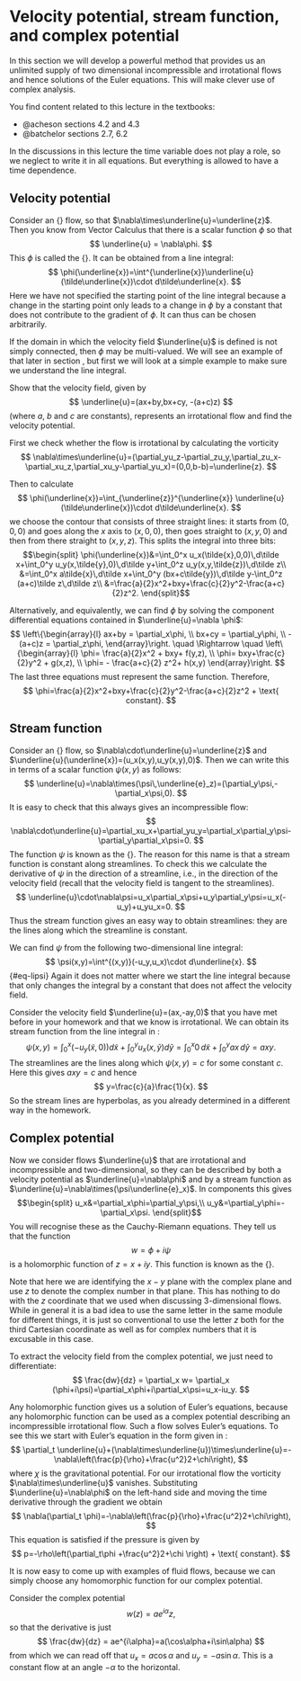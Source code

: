 # Velocity potential, stream function, and complex potential

In this section we will develop a powerful method that provides us an unlimited supply of two dimensional incompressible and irrotational flows
and hence solutions of the Euler equations. This will make clever use of complex analysis.

You find content related to this lecture in the textbooks:

- @acheson sections 4.2 and 4.3
- @batchelor sections 2.7, 6.2


In the discussions in this lecture the time variable does not play a role, so we neglect to write it in all equations. But everything
is allowed to have a time dependence.

## Velocity potential
Consider an {\bf irrotational} flow, so that $\nabla\times\underline{u}=\underline{z}$. Then you know from Vector Calculus that there is a scalar function $\phi$
so that 
$$
\underline{u} = \nabla\phi.
$$
This $\phi$ is called the {\bf velocity potential}. It can be obtained from a line integral:
$$
\phi(\underline{x})=\int^{\underline{x}}\underline{u}(\tilde\underline{x})\cdot d\tilde\underline{x}.
$$
Here we have not specified the starting point of the line integral because a change in the starting point only 
leads to a change in $\phi$ by a constant that does not contribute to the gradient of $\phi$. It can thus can be chosen
arbitrarily. 

If the domain in which the velocity field $\underline{u}$ is defined is not simply connected, then $\phi$ may be 
multi-valued. We will see an example of that later in section \ref{sec:circulation}, but first we will look at a simple example to make sure we understand
the line integral.

::: {#exm-ex14}
Show that the velocity field, given by
$$
\underline{u}=(ax+by,bx+cy, -(a+c)z)
$$
(where $a$, $b$ and $c$ are constants), represents an irrotational flow and find the velocity potential.
:::

::: {.solution}
First we check whether the flow is irrotational by calculating the vorticity
$$
\nabla\times\underline{u}=(\partial_yu_z-\partial_zu_y,\partial_zu_x-\partial_xu_z,\partial_xu_y-\partial_yu_x)=(0,0,b-b)=\underline{z}.
$$

Then to calculate
$$
\phi(\underline{x})=\int_{\underline{z}}^{\underline{x}} \underline{u}(\tilde\underline{x})\cdot d\tilde\underline{x}.
$$
we choose the contour that consists of three straight lines: it starts from $(0,0,0)$ and goes along the $x$ axis to $(x,0,0)$, then goes
straight to $(x,y,0)$ and then from there straight to $(x,y,z)$. This splits the integral into three bits:
$$\begin{split}
\phi(\underline{x})&=\int_0^x u_x(\tilde{x},0,0)\,d\tilde x+\int_0^y u_y(x,\tilde{y},0)\,d\tilde y+\int_0^z u_y(x,y,\tilde{z})\,d\tilde z\\
&=\int_0^x a\tilde{x}\,d\tilde x+\int_0^y (bx+c\tilde{y})\,d\tilde y-\int_0^z (a+c)\tilde z\,d\tilde z\\
&=\frac{a}{2}x^2+bxy+\frac{c}{2}y^2-\frac{a+c}{2}z^2.
\end{split}$$

Alternatively, and equivalently, we can find $\phi$ by solving the 
component differential equations contained in $\underline{u}=\nabla \phi$:
$$
\left\{\begin{array}{l}
ax+by = \partial_x\phi,  \\
bx+cy = \partial_y\phi,  \\
-(a+c)z = \partial_z\phi,
\end{array}\right. \quad \Rightarrow \quad
\left\{\begin{array}{l}
\phi= \frac{a}{2}x^2 + bxy+ f(y,z),  \\
\phi=  bxy+\frac{c}{2}y^2 + g(x,z),  \\
\phi= - \frac{a+c}{2} z^2+ h(x,y)
\end{array}\right.
$$
The last three equations must represent the same function. Therefore,
$$
\phi=\frac{a}{2}x^2+bxy+\frac{c}{2}y^2-\frac{a+c}{2}z^2 + \text{ constant}.
$$
:::

## Stream function
Consider an {\bf incompressible, two-dimensional } flow, so $\nabla\cdot\underline{u}=\underline{z}$ and $\underline{u}(\underline{x})=(u_x(x,y),u_y(x,y),0)$.
Then we can write this in terms of a scalar function $\psi(x,y)$ as follows:
$$
\underline{u}=\nabla\times(\psi\,\underline{e}_z)=(\partial_y\psi,-\partial_x\psi,0).
$$
It is easy to check that this always gives an incompressible flow:
$$
\nabla\cdot\underline{u}=\partial_xu_x+\partial_yu_y=\partial_x\partial_y\psi-\partial_y\partial_x\psi=0.
$$
The function $\psi$ is known as the {\bf stream function}. The reason for this name is that a stream function
is constant along streamlines. To check this we calculate the derivative of $\psi$ in the direction of a streamline,
i.e., in the direction of the velocity field (recall that the velocity field is tangent to the streamlines).
$$
\underline{u}\cdot\nabla\psi=u_x\partial_x\psi+u_y\partial_y\psi=u_x(-u_y)+u_yu_x=0.
$$
Thus the stream function gives an easy way to obtain streamlines: they are the lines along which the streamline is constant.

We can find $\psi$ from the following two-dimensional line integral:
$$
\psi(x,y)=\int^{(x,y)}(-u_y,u_x)\cdot d\underline{x}.
$$ {#eq-lipsi}
Again it does not matter where we start the line integral because that only changes the integral by a constant that does
not affect the velocity field.

::: {#exm-ex:stagnation}
Consider the velocity field $\underline{u}=(ax,-ay,0)$ that you have met before in your homework and that we know is irrotational. We can
obtain its stream function from the line integral in \eqref{lipsi}:
$$
\psi(x,y)=\int_0^x(-u_y(\tilde{x},0))d\tilde{x}+\int_0^yu_x(x,\tilde{y})d\tilde{y}=
\int_0^x0\,d\tilde{x}+\int_0^yax\,d\tilde{y}=axy.
$$
The streamlines are the lines along which $\psi(x,y)=c$ for some constant $c$. Here this gives $axy=c$ and hence
$$
y=\frac{c}{a}\frac{1}{x}.
$$
So the stream lines are hyperbolas, as you already determined in a different way in the homework.
:::

## Complex potential

Now we consider flows $\underline{u}$ that are irrotational and incompressible and two-dimensional, so they can be described by both
a velocity potential as $\underline{u}=\nabla\phi$ and by a stream function as $\underline{u}=\nabla\times(\psi\underline{e}_x)$. In components this gives
$$\begin{split}
u_x&=\partial_x\phi=\partial_y\psi,\\
u_y&=\partial_y\phi=-\partial_x\psi.
\end{split}$$
You will recognise these as the Cauchy-Riemann equations. They tell us that the function
$$
w=\phi+i\psi
$$
is a holomorphic function of $z=x+iy$. This function is known as the {\bf complex potential}.

Note that here we are identifying the $x-y$ plane with the complex plane and use $z$ to denote the complex
number in that plane. This has nothing to do with the $z$ coordinate that we used when discussing 3-dimensional flows.
While in general it is a bad idea to use the same letter in the same module for different things, it is just so conventional to
use the letter $z$ both for the third Cartesian coordinate as well as for complex numbers that it is excusable in this case.

To extract the velocity field from the complex potential, we just need to differentiate:
$$
\frac{dw}{dz} = \partial_x w= \partial_x (\phi+i\psi)=\partial_x\phi+i\partial_x\psi=u_x-iu_y.
$$

Any holomorphic function gives us a solution of Euler's equations, because any holomorphic
function can be used as a complex potential describing an incompressible irrotational flow. Such
a flow solves Euler's equations. To see this
we start with Euler's equation in the form given in \eqref{vortex2}:
$$
\partial_t \underline{u}+(\nabla\times\underline{u})\times\underline{u}=-\nabla\left(\frac{p}{\rho}+\frac{u^2}2+\chi\right),
$$
where $\chi$ is the gravitational potential.
For our irrotational flow the vorticity $\nabla\times\underline{u}$ vanishes. Substituting $\underline{u}=\nabla\phi$ on the left-hand side and moving the
time derivative through the gradient we obtain
$$
\nabla(\partial_t \phi)=-\nabla\left(\frac{p}{\rho}+\frac{u^2}2+\chi\right),
$$
This equation is satisfied if the pressure is given by
$$
p=-\rho\left(\partial_t\phi +\frac{u^2}2+\chi \right) + \text{ constant}.
$$

It is now easy to come up with examples of fluid flows, because we can simply choose any homomorphic function for
our complex potential.

\begin{example}{\rm
Consider the complex potential
$$
w(z)=\frac{a}{2}z^2=\frac{a}{2}(x+iy)^2=\frac{a}{2}(x^2-y^2)+i axy=\phi+i\psi.
$$
We recognise the stream function $\psi=axy$ to be the one for the stagnation flow in Example \ref{ex:stagnation}.
We obtain the velocity field from the derivative of the complex potential:
$$
\frac{dw}{dz} = az=ax+iay,
$$
so $u_x=ax$ and $u_y=-ay$, which again agrees with  Example \ref{ex:stagnation}.
}\end{example}

::: {#exm-straight}
Consider the complex potential
$$
w(z)=ae^{i\alpha}z,
$$
so that the derivative is just
$$
\frac{dw}{dz} = ae^{i\alpha}=a(\cos\alpha+i\sin\alpha)
$$
from which we can read off that
$u_x=a\cos\alpha$ and $u_y=-a\sin\alpha$. This is a constant flow at an angle $-\alpha$ to the horizontal.
:::
